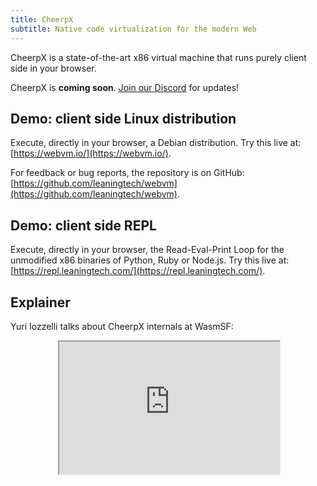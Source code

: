```yaml
---
title: CheerpX
subtitle: Native code virtualization for the modern Web
---
```



<LatestBlogPostPill />

CheerpX is a state-of-the-art x86 virtual machine that runs purely client side in your browser.

CheerpX is **coming soon**. [Join our Discord](https://discord.gg/qBMHpK9Kqv) for updates!

## Demo: client side Linux distribution

Execute, directly in your browser, a Debian distribution.
Try this live at: [https://webvm.io/](https://webvm.io/).

For feedback or bug reports, the repository is on GitHub: [https://github.com/leaningtech/webvm](https://github.com/leaningtech/webvm).

## Demo: client side REPL

Execute, directly in your browser, the Read-Eval-Print Loop for the unmodified x86 binaries of Python, Ruby or Node.js.
Try this live at: [https://repl.leaningtech.com/](https://repl.leaningtech.com/).

## Explainer

Yuri Iozzelli talks about CheerpX internals at WasmSF:

<div style="width:100%; display: flex; place-content:center;">
	<div style="width:70%; max-width:700px; position:relative;">
		<div style="padding-top: 60%">
			<iframe
				width="100%"
				height="100%"
				style="position:absolute; top:0; right:0; left:0; bottom:0;"
				src="https://www.youtube.com/embed/7JUs4c99-mo"
			></iframe>
		</div>
	</div>
</div>
